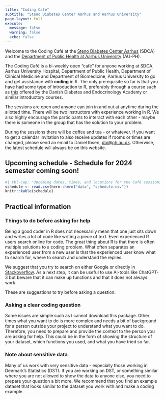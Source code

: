```yaml
---
title: "Coding Café"
subtitle: "Steno Diabetes Center Aarhus and Aarhus University"
page-layout: full
execute: 
  message: false
  warning: false
  echo: false
---
```


Welcome to the Coding Café at the [Steno Diabetes Center
Aarhus](https://www.stenoaarhus.dk/forskning/) (SDCA) and the
[Department of Public Health at Aarhus University](https://ph.au.dk/)
(AU-PH).

The Coding Café is a bi-weekly open "café" for anyone working at SDCA,
Aarhus University Hospital, Department of Public Health, Department of
Clinical Medicine and Department of Biomedicine, Aarhus University to go
and get assistance with **coding** in R. The only prerequisite so far is
that you have had some type of introduction to R, preferably through a
course such as [this](https://r-cubed-intro.rostools.org/) offered by
the Danish Diabetes and Endocrinology Academy or similar introductory
courses.

The sessions are open and anyone can join in and out at anytime during
the allotted time. There will be two instructors with experience working
in R. We also highly encourage the participants to interact with each
other - maybe there is someone in the group that has the solution to
your problem.

During the sessions there will be coffee and tea - or whatever. If you
want to get a calendar invitation to also receive updates if rooms or
times are changed, please send an email to Daniel Ibsen,
[dbi\@ph.au.dk](mailto:dbi@ph.au.dk). Otherwise, the latest schedule
will always be on this website.

## Upcoming schedule - Schedule for 2024 semester coming soon!

```r
#| tbl-cap: "Upcoming dates, times, and locations for the Café sessions."
schedule <- read.csv(here::here("data", "schedule.csv"))
knitr::kable(schedule)
```

## Practical information

### Things to do before asking for help

Being a good coder in R does not necessarily mean that one just sits
down and writes a lot of code like writing a piece of text. Even
experienced R users search online for code. The great thing about R is
that there is often multiple solutions to a coding problem. What often
separates an experienced user from a new user is that the experienced
user know what to search for, where to search and understand the
replies.

We suggest that you try to search on either Google or directly in
[Stackoverflow](https://stackoverflow.com/). As a next step, it can be
useful to use AI-tools like ChatGPT-3 but beware that it can make up
functions and that it does not always work.

These are suggestions to try before asking a question.

### Asking a clear coding question

Some issues are simple such as I cannot download this package. Other
times what you want to do is more complex and needs a bit of background
for a person outside your project to understand what you want to do.
Therefore, you need to prepare and provide the context to the person you
are asking for help. This could be in the form of showing the structure
of your dataset, which functions you used, and what you have tried so
far.

### Note about sensitive data

Many of us work with very sensitive data - especially those working in
Denmark's Statistics (DST). If you are working on DST, or something
similar where you are not allowed to show the data to anyone else, you
need to prepare your question a bit more. We recommend that you find an
example dataset that looks similar to the dataset you work with and make
a coding example.

<!-- ## Blogs -->
